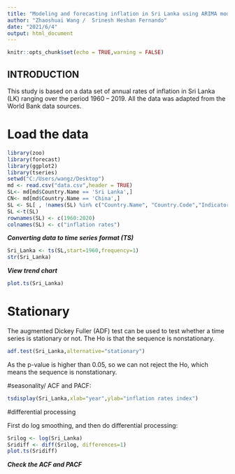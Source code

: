 ---
title: "Modeling and forecasting inflation in Sri Lanka using ARIMA models"
author: "Zhaoshuai Wang /  Srinesh Heshan Fernando"
date: "2021/6/4"
output: html_document
---

```{r setup, include=FALSE}
knitr::opts_chunk$set(echo = TRUE,warning = FALSE)
```

## INTRODUCTION

This study is based on a data set of annual rates of inflation in Sri Lanka (LK) ranging over the period 1960 – 2019. All the data was adapted from the World Bank data sources.


# Load the data
```{r cars}
library(zoo)
library(forecast)
library(ggplot2)
library(tseries)
setwd("C:/Users/wangz/Desktop") 
md <- read.csv("data.csv",header = TRUE)
SL<- md[md$Country.Name == 'Sri Lanka',]
CN<- md[md$Country.Name == 'China',]
SL <- SL[ , !names(SL) %in% c("Country.Name", "Country.Code","Indicator.Name","Indicator.Code")]
SL <-t(SL)
rownames(SL) <- c(1960:2020)
colnames(SL) <- c("inflation rates")
```

***Converting data to time series format (TS)***

```{r cars 1}
Sri_Lanka <- ts(SL,start=1960,frequency=1)
str(Sri_Lanka)
```

***View trend chart***

```{r cars 2}
plot.ts(Sri_Lanka)
```
# Stationary 
The augmented Dickey Fuller (ADF) test can be used to test whether a time series is stationary or not. The Ho is that the sequence is nonstationary.

```{r cars 2.1}
adf.test(Sri_Lanka,alternative="stationary")
```
As the p-value is higher than 0.05, so we can not reject the Ho, which means the 
sequence is nonstationary.

#seasonality/ ACF and PACF:
```{r cars 2.5}
tsdisplay(Sri_Lanka,xlab="year",ylab="inflation rates index") 
```






#differential processing

First do log smoothing, and then do differential processing:

```{r cars 3}
Srilog <- log(Sri_Lanka)
Sridiff <- diff(Srilog, differences=1)
plot.ts(Sridiff)
```

***Check the ACF and PACF ***


```{r cars 4}


```



```{r cars 5}

```

```{r cars 6}
```



